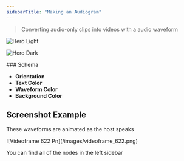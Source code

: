 ```yaml
---
sidebarTitle: "Making an Audiogram"
---
```


> Converting audio-only clips into videos with a audio waveform

<img
  className="block dark:hidden"
  src="/node-audiogram.png"
  alt="Hero Light"
  title={true}
/>

<img
  className="hidden dark:block"
  src="/images/hero-dark.png"
  alt="Hero Dark"
/>

<Info>
  ### Schema

  - **Orientation**
  - **Text Color**
  - **Waveform Color**
  - **Background Color**
</Info>

## Screenshot Example

These waveforms are animated as the host speaks

<Frame>
  ![Videoframe 622 Pn](/images/videoframe_622.png)
</Frame>

You can find all of the nodes in the left sidebar